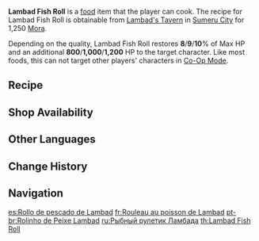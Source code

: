 {{Food Infobox
|id              = 108422
|description     = A grilled fish dish with a faint floral scent.
|desc_suspicious = Oh dearie me. The rank smell of fish and the stench of charred meat are the most telling signs of your terrible skills. Take the dish away before Lambad sees it, or he might make you pay twice as much for your next order.
|desc_basic      = It is said that Lambad once adventured far and wide in his youth. Everywhere he went, he would taste the grilled fish at local taverns. This dish was not a signature food in Sumeru, and Lambad thought it was a pity, so he invented his own fish roll. According to the gourmets who often dine at his tavern, the tales of his adventures aren't necessarily true, but his fish roll is undoubtedly delicious.
|desc_delicious  = The rolling  golden fish meat and fragrant rose petals remind you of the billowing waves on the sea surface, colored crimson by the setting sun. You see why the dish is also called "the Romance of Sailors." W-Wait just a minute! Does this mean that Lambad's adventure stories are not exaggerated after all?
|type            = Recovery Dishes
|effect          = Restores (var1)% of Max HP and an additional (var2) HP to the selected character.
|effectType      = Healing
|eff_att1        = HP Restore
|eff_att2        = HP Restore Percent
|eff_att3        = HP Restore Fixed
|eff_suspicious1 = 8
|eff_suspicious2 = 800
|eff_basic1      = 9
|eff_basic2      = 1,000
|eff_delicious1  = 10
|eff_delicious2  = 1,200
|quality         = 1
|region          = Sumeru
|proficiency     = 5
|variant         = 
|recipe          = Sold by [[Lambad]]
|source1         = {{Sold By|Delicious Lambad Fish Roll}}
}}
'''Lambad Fish Roll''' is a [[food]] item that the player can cook. The recipe for Lambad Fish Roll is obtainable from [[Lambad's Tavern]] in [[Sumeru City]] for 1,250 [[Mora]].

Depending on the quality, Lambad Fish Roll restores '''8'''/'''9'''/'''10'''% of Max HP and an additional '''800'''/'''1,000'''/'''1,200''' HP to the target character. Like most foods, this can not target other players' characters in [[Co-Op Mode]].

==Recipe==
{{Recipe
|type = Cooking
|Fish = 1
|Sumeru Rose = 1
|sort = Fish;Sumeru Rose
}}

==Shop Availability==
{{Shop Availability|Delicious Lambad Fish Roll}}

==Other Languages==
{{Other Languages
|default_hidden = 1
|en      = Lambad Fish Roll
|zhs     = 兰巴德鱼卷
|zhs_rm  = Lánbādé Yújuǎn
|zht     = 蘭巴德魚卷
|zht_rm  = Lánbādé Yújuǎn
|ja      = ランバドフィッシュロール
|ja_rm   = Ranbado Fisshu Rooru
|ko      = 람바드 생선 롤
|ko_rm   = Rambadeu Saengseon Rol
|es      = Rollo de pescado de Lambad
|fr      = Rouleau au poisson de Lambad
|ru      = Рыбный рулетик Ламбада
|th      = Lambad Fish Roll
|vi      = Cuốn Cá Lambad
|de      = Lambad-Fischröllchen
|id      = Lambad Fish Roll
|pt      = Rolinho de Peixe Lambad
|tr      = Lambad Balık Dürüm
|it      = Involtini di pesce alla Lambad
}}

==Change History==
{{Change History|3.0}}

==Navigation==
{{Food Navbox}}

[[es:Rollo de pescado de Lambad]]
[[fr:Rouleau au poisson de Lambad]]
[[pt-br:Rolinho de Peixe Lambad]]
[[ru:Рыбный рулетик Ламбада]]
[[th:Lambad Fish Roll]]